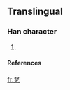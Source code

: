 ==Translingual==

===Han character===
{{Han char|rn=|rad=乙|as=05|sn=6|four=|canj=尸口弓 (SRN)}}

# {{defn|Han}}

====References====
{{Han ref|kx=0084.141|dkj=|dj=|hdz=|uh=3412|ud=13330|bh=|bd=}}



[[fr:㐒]]